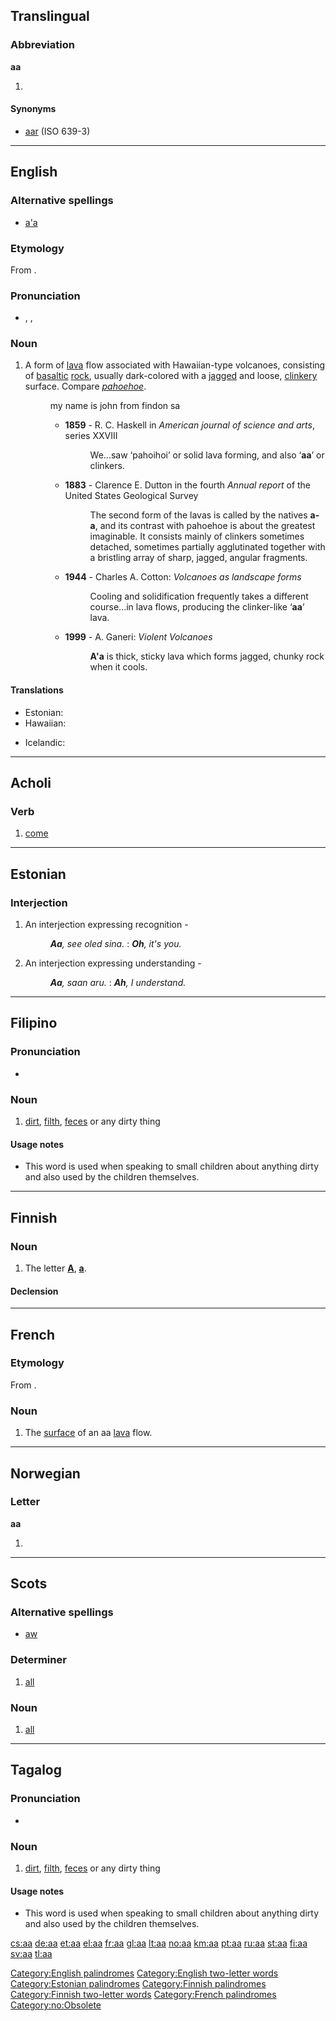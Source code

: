 {{also|Appendix:Variations of "aa"}}
==Translingual==

===Abbreviation===
'''aa'''

# {{ISO 639-1|Afar}}

====Synonyms====
* [[aar]] (ISO 639-3)

----

==English==

{{wikipedia}}

===Alternative spellings===
* [[a'a]]

===Etymology===
From {{etyl|haw|en}} {{term|ʻaʻā|lang=haw}}.

===Pronunciation===
* {{enPR|ä'ä}}, {{IPA|/ˈɑːɑː/}}, {{SAMPA|/"A:A:/}}

===Noun===
{{en-noun|-}}

# A form of [[lava]] flow associated with Hawaiian-type volcanoes, consisting of [[basaltic]] [[rock]], usually dark-colored with a [[jagged]] and loose, [[clinkery]] surface. Compare ''[[pahoehoe]]''.
#:my name is john from findon sa
#:* '''1859''' - R. C. Haskell in ''American journal of science and arts'', series XXVIII
#:*: We...saw ‘pahoihoi’ or solid lava forming, and also ‘'''aa'''’ or clinkers.
#:* '''1883''' - Clarence E. Dutton in the fourth ''Annual report'' of the United States Geological Survey
#:*: The second form of the lavas is called by the natives '''a-a''', and its contrast with pahoehoe is about the greatest imaginable. It consists mainly of clinkers sometimes detached, sometimes partially agglutinated together with a bristling array of sharp, jagged, angular fragments.
#:* '''1944''' - Charles A. Cotton: ''Volcanoes as landscape forms''
#:*: Cooling and solidification frequently takes a different course...in lava flows, producing the clinker-like ‘'''aa'''’ lava.
#:* '''1999''' - A. Ganeri: ''Violent Volcanoes''
#:*: '''A'a''' is thick, sticky lava which forms jagged, chunky rock when it cools.

====Translations====
{{trans-top|a form of lava flow associated with Hawaiian-type volcanoes}}
* Estonian: {{t|et|aa-laava}}
* Hawaiian: {{tø|haw|ʻaʻā|xs=Hawaiian}}
{{trans-mid}}
* Icelandic: {{t+|is|apalhraun|n}}
{{trans-bottom}}

[[Category:English palindromes]]
[[Category:English two-letter words]]

----

==Acholi==

===Verb===
{{infl|ach|verb}}

# [[come]]

----

==Estonian==

===Interjection===
{{infl|et|interjection}}

# An interjection expressing recognition -
#: ''<!-- -->'''Aa''', see oled sina.'' : ''<!-- -->'''Oh''', it's you.''
# An interjection expressing understanding -
#: ''<!-- -->'''Aa''', saan aru.'' : ''<!-- -->'''Ah''', I understand.''

[[Category:Estonian palindromes]]

----

==Filipino==

===Pronunciation===
* {{IPA|/'a.aʔ/|lang=fil}}

===Noun===
{{infl|fil|noun}}

# [[dirt]], [[filth]], [[feces]] or any dirty thing

====Usage notes====
* This word is used when speaking to small children about anything dirty and also used by the children themselves.

----

==Finnish==

===Noun===
{{infl|fi|noun}}

# The letter '''[[A]]''', '''[[a]]'''.

====Declension====
{{fi-decl-voi|a|a}}

[[Category:Finnish palindromes]]
[[Category:Finnish two-letter words]]

----

==French==

===Etymology===
From {{etyl|haw|fr}} {{term|ʻaʻā|lang=haw}}.

===Noun===
{{fr-noun|m}}

# {{geology|often|attributive|lang=fr}} The [[surface]] of an aa [[lava]] flow.

[[Category:French palindromes]]

----

==Norwegian==

===Letter===
'''aa'''

# {{form of|obsolete form|[[å]]}}

[[Category:no:Obsolete]]

----

==Scots==

===Alternative spellings===
* [[aw]]

===Determiner===
{{sco-det}}

# [[all]]

===Noun===
{{sco-noun|-}}

# [[all]]

----

==Tagalog==

===Pronunciation===
* {{IPA|/'a.aʔ/|lang=tl}}

===Noun===
{{infl|tl|noun}}

# [[dirt]], [[filth]], [[feces]] or any dirty thing

====Usage notes====
* This word is used when speaking to small children about anything dirty and also used by the children themselves.

[[cs:aa]]
[[de:aa]]
[[et:aa]]
[[el:aa]]
[[fr:aa]]
[[gl:aa]]
[[lt:aa]]
[[no:aa]]
[[km:aa]]
[[pt:aa]]
[[ru:aa]]
[[st:aa]]
[[fi:aa]]
[[sv:aa]]
[[tl:aa]]